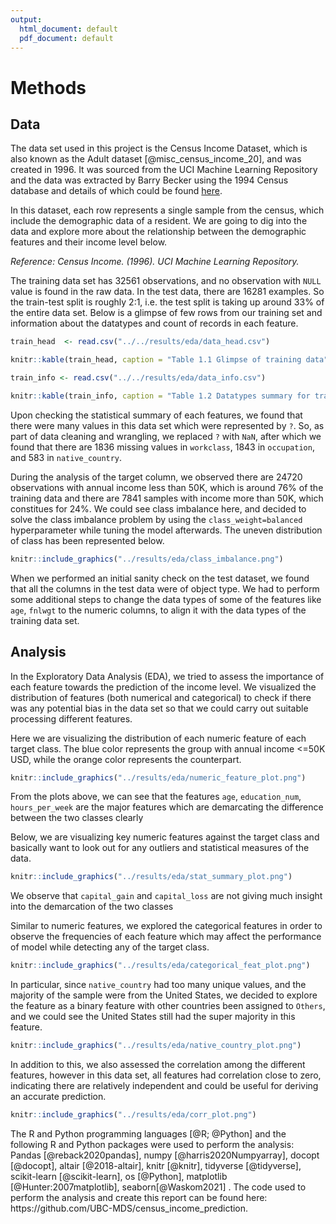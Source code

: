```yaml
---
output:
  html_document: default
  pdf_document: default
---
```

# Methods

## Data

The data set used in this project is the Census Income Dataset, which is also known as the Adult dataset [@misc_census_income_20], and was created in 1996. It was sourced from the UCI Machine Learning Repository and the data was extracted by Barry Becker using the 1994 Census database and details of which could be found [here](https://archive-beta.ics.uci.edu/ml/datasets/census+income).

In this dataset, each row represents a single sample from the census, which include the demographic data of a resident. We are going to dig into the data and explore more about the relationship between the demographic features and their income level below.

*Reference: Census Income. (1996). UCI Machine Learning Repository.*

The training data set has 32561 observations, and no observation with `NULL` value is found in the raw data. In the test data, there are 16281 examples. So the train-test split is roughly 2:1, i.e. the test split is taking up around 33% of the entire data set. Below is a glimpse of few rows from our training set and information about the datatypes and count of records in each feature.

```r
train_head  <- read.csv("../../results/eda/data_head.csv") 

knitr::kable(train_head, caption = "Table 1.1 Glimpse of training data")

```

```r
train_info <- read.csv("../../results/eda/data_info.csv") 

knitr::kable(train_info, caption = "Table 1.2 Datatypes summary for training data")

```

Upon checking the statistical summary of each features, we found that there were many values in this data set which were represented by `?`. So, as part of data cleaning and wrangling, we replaced `?` with `NaN`, after which we found that there are 1836 missing values in `workclass`, 1843 in `occupation`, and 583 in `native_country`. 


During the analysis of the target column, we observed there are 24720 observations with annual income less than 50K, which is around 76% of the training data and there are 7841 samples with income more than 50K, which constitues for 24%. We could see class imbalance here, and decided to solve the class imbalance problem by using the `class_weight=balanced` hyperparameter while tuning the model afterwards. The uneven distribution of class has been represented below.


```r

knitr::include_graphics("../results/eda/class_imbalance.png")
```


When we performed an initial sanity check on the test dataset, we found that all the columns in the test data were of object type. We had to perform some additional steps to change the data types of some of the features like `age`, `fnlwgt` to the numeric columns, to align it with the data types of the training data set.

## Analysis

In the Exploratory Data Analysis (EDA), we tried to assess the importance of each feature towards the prediction of the income level. We visualized the distribution of features (both numerical and categorical) to check if there was any potential bias in the data set so that we could carry out suitable processing different features.

Here we are visualizing the distribution of each numeric feature of each target class. The blue color represents the group with annual income <=50K USD, while the orange color represents the counterpart.


```r

knitr::include_graphics("../results/eda/numeric_feature_plot.png")
```


From the plots above, we can see that the features `age`, `education_num`, `hours_per_week` are the major features which are demarcating the difference between the two classes clearly

Below, we are visualizing key numeric features against the target class and basically want to look out for any outliers and statistical measures of the data.


```r
knitr::include_graphics("../results/eda/stat_summary_plot.png")
```

We observe that `capital_gain` and `capital_loss` are not giving much insight into the demarcation of the two classes

Similar to numeric features, we explored the categorical features in order to observe the frequencies of each feature which may affect the performance of model while detecting any of the target class.


```r
knitr::include_graphics("../results/eda/categorical_feat_plot.png")
```


In particular, since `native_country` had too many unique values, and the majority of the sample were from the United States, we decided to explore the feature as a binary feature with other countries been assigned to `Others`, and we could see the United States still had the super majority in this feature.


```r
knitr::include_graphics("../results/eda/native_country_plot.png")
```


In addition to this, we also assessed the correlation among the different features, however in this data set, all features had correlation close to zero, indicating there are relatively independent and could be useful for deriving an accurate prediction.

```r
knitr::include_graphics("../results/eda/corr_plot.png")
```

The R and Python programming languages [@R; @Python] and the following R and Python packages were used to perform the analysis: Pandas [@reback2020pandas], numpy [@harris2020Numpyarray], docopt [@docopt], altair [@2018-altair], knitr [@knitr], tidyverse [@tidyverse], scikit-learn [@scikit-learn], os [@Python], matplotlib [@Hunter:2007matplotlib], seaborn[@Waskom2021] . The code used to perform the analysis and create this report can be found here: https://github.com/UBC-MDS/census_income_prediction.
